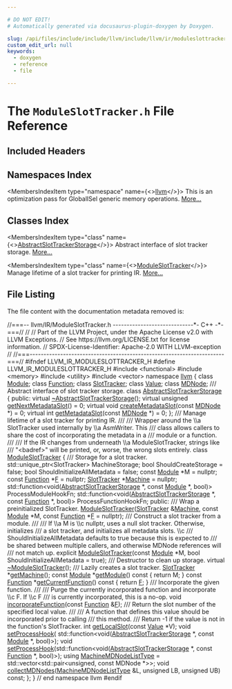```yaml
---

# DO NOT EDIT!
# Automatically generated via docusaurus-plugin-doxygen by Doxygen.

slug: /api/files/include/include/llvm/include/llvm/ir/moduleslottracker-h
custom_edit_url: null
keywords:
  - doxygen
  - reference
  - file

---
```





# The `ModuleSlotTracker.h` File Reference

<DoxygenPage pluginConfig={pluginConfig}>



## Included Headers

<IncludesList>
<IncludesListItem
  filePath="functional"
  permalink=""
  isLocal="false" />
<IncludesListItem
  filePath="memory"
  permalink=""
  isLocal="false" />
<IncludesListItem
  filePath="utility"
  permalink=""
  isLocal="false" />
<IncludesListItem
  filePath="vector"
  permalink=""
  isLocal="false" />
</IncludesList>

## Namespaces Index

<MembersIndex>

<MembersIndexItem
  type="namespace"
  name={<><a href="/docs/api/namespaces/llvm">llvm</a></>}>
This is an optimization pass for GlobalISel generic memory operations. <a href="/docs/api/namespaces/llvm/#details">More...</a>
</MembersIndexItem>

</MembersIndex>

## Classes Index

<MembersIndex>

<MembersIndexItem
  type="class"
  name={<><a href="/docs/api/classes/llvm/abstractslottrackerstorage">AbstractSlotTrackerStorage</a></>}>
Abstract interface of slot tracker storage. <a href="/docs/api/classes/llvm/abstractslottrackerstorage/#details">More...</a>
</MembersIndexItem>

<MembersIndexItem
  type="class"
  name={<><a href="/docs/api/classes/llvm/moduleslottracker">ModuleSlotTracker</a></>}>
Manage lifetime of a slot tracker for printing IR. <a href="/docs/api/classes/llvm/moduleslottracker/#details">More...</a>
</MembersIndexItem>

</MembersIndex>


## File Listing

The file content with the documentation metadata removed is:

<ProgramListing>

<Link id="l00001" /><CodeLine lineNumber="1"><span class="doxyHighlightComment">//===-- llvm/IR/ModuleSlotTracker.h -----------------------------&#42;- C++ -&#42;-===//</span></CodeLine>
<Link id="l00002" /><CodeLine lineNumber="2"><span class="doxyHighlightComment">//</span></CodeLine>
<Link id="l00003" /><CodeLine lineNumber="3"><span class="doxyHighlightComment">// Part of the LLVM Project, under the Apache License v2.0 with LLVM Exceptions.</span></CodeLine>
<Link id="l00004" /><CodeLine lineNumber="4"><span class="doxyHighlightComment">// See https://llvm.org/LICENSE.txt for license information.</span></CodeLine>
<Link id="l00005" /><CodeLine lineNumber="5"><span class="doxyHighlightComment">// SPDX-License-Identifier: Apache-2.0 WITH LLVM-exception</span></CodeLine>
<Link id="l00006" /><CodeLine lineNumber="6"><span class="doxyHighlightComment">//</span></CodeLine>
<Link id="l00007" /><CodeLine lineNumber="7"><span class="doxyHighlightComment">//===----------------------------------------------------------------------===//</span></CodeLine>
<Link id="l00008" /><CodeLine lineNumber="8"></CodeLine>
<Link id="l00009" /><CodeLine lineNumber="9"><span class="doxyHighlightPreprocessor">#ifndef LLVM&#95;IR&#95;MODULESLOTTRACKER&#95;H</span></CodeLine>
<Link id="l00010" /><CodeLine lineNumber="10"><span class="doxyHighlightPreprocessor">#define LLVM&#95;IR&#95;MODULESLOTTRACKER&#95;H</span></CodeLine>
<Link id="l00011" /><CodeLine lineNumber="11"></CodeLine>
<Link id="l00012" /><CodeLine lineNumber="12"><span class="doxyHighlightPreprocessor">#include &lt;functional&gt;</span></CodeLine>
<Link id="l00013" /><CodeLine lineNumber="13"><span class="doxyHighlightPreprocessor">#include &lt;memory&gt;</span></CodeLine>
<Link id="l00014" /><CodeLine lineNumber="14"><span class="doxyHighlightPreprocessor">#include &lt;utility&gt;</span></CodeLine>
<Link id="l00015" /><CodeLine lineNumber="15"><span class="doxyHighlightPreprocessor">#include &lt;vector&gt;</span></CodeLine>
<Link id="l00016" /><CodeLine lineNumber="16"></CodeLine>
<Link id="l00017" /><CodeLine lineNumber="17"><span class="doxyHighlightKeyword">namespace </span><span class="doxyHighlight"><a href="/docs/api/namespaces/llvm">llvm</a> &#123;</span></CodeLine>
<Link id="l00018" /><CodeLine lineNumber="18"></CodeLine>
<Link id="l00019" /><CodeLine lineNumber="19"><span class="doxyHighlightKeyword">class </span><span class="doxyHighlight"><a href="/docs/api/classes/llvm/module">Module</a>;</span></CodeLine>
<Link id="l00020" /><CodeLine lineNumber="20"><span class="doxyHighlightKeyword">class </span><span class="doxyHighlight"><a href="/docs/api/classes/llvm/function">Function</a>;</span></CodeLine>
<Link id="l00021" /><CodeLine lineNumber="21"><span class="doxyHighlightKeyword">class </span><span class="doxyHighlight"><a href="/docs/api/classes/llvm/slottracker">SlotTracker</a>;</span></CodeLine>
<Link id="l00022" /><CodeLine lineNumber="22"><span class="doxyHighlightKeyword">class </span><span class="doxyHighlight"><a href="/docs/api/classes/llvm/value">Value</a>;</span></CodeLine>
<Link id="l00023" /><CodeLine lineNumber="23"><span class="doxyHighlightKeyword">class </span><span class="doxyHighlight"><a href="/docs/api/classes/llvm/mdnode">MDNode</a>;</span></CodeLine>
<Link id="l00024" /><CodeLine lineNumber="24"></CodeLine>
<Link id="l00025" /><CodeLine lineNumber="25"><span class="doxyHighlightComment">/// Abstract interface of slot tracker storage.</span></CodeLine>
<Link id="l00026" /><CodeLine lineNumber="26" lineLink="/docs/api/classes/llvm/abstractslottrackerstorage"><span class="doxyHighlightKeyword">class </span><span class="doxyHighlight"><a href="/docs/api/classes/llvm/abstractslottrackerstorage">AbstractSlotTrackerStorage</a> &#123;</span></CodeLine>
<Link id="l00027" /><CodeLine lineNumber="27"><span class="doxyHighlightKeyword">public</span><span class="doxyHighlight">:</span></CodeLine>
<Link id="l00028" /><CodeLine lineNumber="28" lineLink="/docs/api/classes/llvm/abstractslottrackerstorage/#ad18ab01b4751be5b26c8ec0ebfa21999"><span class="doxyHighlight">  </span><span class="doxyHighlightKeyword">virtual</span><span class="doxyHighlight"> <a href="/docs/api/classes/llvm/abstractslottrackerstorage/#ad18ab01b4751be5b26c8ec0ebfa21999">~AbstractSlotTrackerStorage</a>();</span></CodeLine>
<Link id="l00029" /><CodeLine lineNumber="29"></CodeLine>
<Link id="l00030" /><CodeLine lineNumber="30" lineLink="/docs/api/classes/llvm/abstractslottrackerstorage/#aa2e4c7a50dc66295752e7842fa12b277"><span class="doxyHighlight">  </span><span class="doxyHighlightKeyword">virtual</span><span class="doxyHighlight"> </span><span class="doxyHighlightKeywordType">unsigned</span><span class="doxyHighlight"> <a href="/docs/api/classes/llvm/abstractslottrackerstorage/#aa2e4c7a50dc66295752e7842fa12b277">getNextMetadataSlot</a>() = 0;</span></CodeLine>
<Link id="l00031" /><CodeLine lineNumber="31"></CodeLine>
<Link id="l00032" /><CodeLine lineNumber="32" lineLink="/docs/api/classes/llvm/abstractslottrackerstorage/#ad335b903412d23fc3cee67af8092c98b"><span class="doxyHighlight">  </span><span class="doxyHighlightKeyword">virtual</span><span class="doxyHighlight"> </span><span class="doxyHighlightKeywordType">void</span><span class="doxyHighlight"> <a href="/docs/api/classes/llvm/abstractslottrackerstorage/#ad335b903412d23fc3cee67af8092c98b">createMetadataSlot</a>(</span><span class="doxyHighlightKeyword">const</span><span class="doxyHighlight"> <a href="/docs/api/classes/llvm/mdnode">MDNode</a> &#42;) = 0;</span></CodeLine>
<Link id="l00033" /><CodeLine lineNumber="33" lineLink="/docs/api/classes/llvm/abstractslottrackerstorage/#acc4e120d18275e1f57c3554463ac067f"><span class="doxyHighlight">  </span><span class="doxyHighlightKeyword">virtual</span><span class="doxyHighlight"> </span><span class="doxyHighlightKeywordType">int</span><span class="doxyHighlight"> <a href="/docs/api/classes/llvm/abstractslottrackerstorage/#acc4e120d18275e1f57c3554463ac067f">getMetadataSlot</a>(</span><span class="doxyHighlightKeyword">const</span><span class="doxyHighlight"> <a href="/docs/api/classes/llvm/mdnode">MDNode</a> &#42;) = 0;</span></CodeLine>
<Link id="l00034" /><CodeLine lineNumber="34"><span class="doxyHighlight">&#125;;</span></CodeLine>
<Link id="l00035" /><CodeLine lineNumber="35"></CodeLine>
<Link id="l00036" /><CodeLine lineNumber="36"><span class="doxyHighlightComment">/// Manage lifetime of a slot tracker for printing IR.</span></CodeLine>
<Link id="l00037" /><CodeLine lineNumber="37"><span class="doxyHighlightComment">///</span></CodeLine>
<Link id="l00038" /><CodeLine lineNumber="38"><span class="doxyHighlightComment">/// Wrapper around the \\a SlotTracker used internally by \\a AsmWriter.  This</span></CodeLine>
<Link id="l00039" /><CodeLine lineNumber="39"><span class="doxyHighlightComment">/// class allows callers to share the cost of incorporating the metadata in a</span></CodeLine>
<Link id="l00040" /><CodeLine lineNumber="40"><span class="doxyHighlightComment">/// module or a function.</span></CodeLine>
<Link id="l00041" /><CodeLine lineNumber="41"><span class="doxyHighlightComment">///</span></CodeLine>
<Link id="l00042" /><CodeLine lineNumber="42"><span class="doxyHighlightComment">/// If the IR changes from underneath \\a ModuleSlotTracker, strings like</span></CodeLine>
<Link id="l00043" /><CodeLine lineNumber="43"><span class="doxyHighlightComment">/// &quot;&lt;badref&gt;&quot; will be printed, or, worse, the wrong slots entirely.</span></CodeLine>
<Link id="l00044" /><CodeLine lineNumber="44" lineLink="/docs/api/classes/llvm/moduleslottracker"><span class="doxyHighlightKeyword">class </span><span class="doxyHighlight"><a href="/docs/api/classes/llvm/moduleslottracker/#a2151720842982c4facf057f92f5ec500">ModuleSlotTracker</a> &#123;</span></CodeLine>
<Link id="l00045" /><CodeLine lineNumber="45"><span class="doxyHighlightComment">  /// Storage for a slot tracker.</span></CodeLine>
<Link id="l00046" /><CodeLine lineNumber="46"><span class="doxyHighlight">  std::unique&#95;ptr&lt;SlotTracker&gt; MachineStorage;</span></CodeLine>
<Link id="l00047" /><CodeLine lineNumber="47"><span class="doxyHighlight">  </span><span class="doxyHighlightKeywordType">bool</span><span class="doxyHighlight"> ShouldCreateStorage = </span><span class="doxyHighlightKeyword">false</span><span class="doxyHighlight">;</span></CodeLine>
<Link id="l00048" /><CodeLine lineNumber="48"><span class="doxyHighlight">  </span><span class="doxyHighlightKeywordType">bool</span><span class="doxyHighlight"> ShouldInitializeAllMetadata = </span><span class="doxyHighlightKeyword">false</span><span class="doxyHighlight">;</span></CodeLine>
<Link id="l00049" /><CodeLine lineNumber="49"></CodeLine>
<Link id="l00050" /><CodeLine lineNumber="50"><span class="doxyHighlight">  </span><span class="doxyHighlightKeyword">const</span><span class="doxyHighlight"> <a href="/docs/api/classes/llvm/module">Module</a> &#42;M = </span><span class="doxyHighlightKeyword">nullptr</span><span class="doxyHighlight">;</span></CodeLine>
<Link id="l00051" /><CodeLine lineNumber="51"><span class="doxyHighlight">  </span><span class="doxyHighlightKeyword">const</span><span class="doxyHighlight"> <a href="/docs/api/classes/llvm/function">Function</a> &#42;<a href="/docs/api/files/lib/lib/support/md5-cpp/#a96d73bbd7af15cb1fc38c3f4a3bd82e9">F</a> = </span><span class="doxyHighlightKeyword">nullptr</span><span class="doxyHighlight">;</span></CodeLine>
<Link id="l00052" /><CodeLine lineNumber="52"><span class="doxyHighlight">  <a href="/docs/api/classes/llvm/slottracker">SlotTracker</a> &#42;<a href="/docs/api/files/lib/lib/passes/passbuilderbindings-cpp/#a2e16e55de32fe349f3e8242166918205">Machine</a> = </span><span class="doxyHighlightKeyword">nullptr</span><span class="doxyHighlight">;</span></CodeLine>
<Link id="l00053" /><CodeLine lineNumber="53"></CodeLine>
<Link id="l00054" /><CodeLine lineNumber="54"><span class="doxyHighlight">  std::function&lt;void(<a href="/docs/api/classes/llvm/abstractslottrackerstorage">AbstractSlotTrackerStorage</a> &#42;, </span><span class="doxyHighlightKeyword">const</span><span class="doxyHighlight"> <a href="/docs/api/classes/llvm/module">Module</a> &#42;, </span><span class="doxyHighlightKeywordType">bool</span><span class="doxyHighlight">)&gt;</span></CodeLine>
<Link id="l00055" /><CodeLine lineNumber="55"><span class="doxyHighlight">      ProcessModuleHookFn;</span></CodeLine>
<Link id="l00056" /><CodeLine lineNumber="56"><span class="doxyHighlight">  std::function&lt;void(<a href="/docs/api/classes/llvm/abstractslottrackerstorage">AbstractSlotTrackerStorage</a> &#42;, </span><span class="doxyHighlightKeyword">const</span><span class="doxyHighlight"> <a href="/docs/api/classes/llvm/function">Function</a> &#42;, </span><span class="doxyHighlightKeywordType">bool</span><span class="doxyHighlight">)&gt;</span></CodeLine>
<Link id="l00057" /><CodeLine lineNumber="57"><span class="doxyHighlight">      ProcessFunctionHookFn;</span></CodeLine>
<Link id="l00058" /><CodeLine lineNumber="58"></CodeLine>
<Link id="l00059" /><CodeLine lineNumber="59"><span class="doxyHighlightKeyword">public</span><span class="doxyHighlight">:</span></CodeLine>
<Link id="l00060" /><CodeLine lineNumber="60"><span class="doxyHighlightComment">  /// Wrap a preinitialized SlotTracker.</span></CodeLine>
<Link id="l00061" /><CodeLine lineNumber="61"><span class="doxyHighlight">  <a href="/docs/api/classes/llvm/moduleslottracker/#a2151720842982c4facf057f92f5ec500">ModuleSlotTracker</a>(<a href="/docs/api/classes/llvm/slottracker">SlotTracker</a> &amp;<a href="/docs/api/files/lib/lib/passes/passbuilderbindings-cpp/#a2e16e55de32fe349f3e8242166918205">Machine</a>, </span><span class="doxyHighlightKeyword">const</span><span class="doxyHighlight"> <a href="/docs/api/classes/llvm/module">Module</a> &#42;M,</span></CodeLine>
<Link id="l00062" /><CodeLine lineNumber="62"><span class="doxyHighlight">                    </span><span class="doxyHighlightKeyword">const</span><span class="doxyHighlight"> <a href="/docs/api/classes/llvm/function">Function</a> &#42;<a href="/docs/api/files/lib/lib/support/md5-cpp/#a96d73bbd7af15cb1fc38c3f4a3bd82e9">F</a> = </span><span class="doxyHighlightKeyword">nullptr</span><span class="doxyHighlight">);</span></CodeLine>
<Link id="l00063" /><CodeLine lineNumber="63"></CodeLine>
<Link id="l00064" /><CodeLine lineNumber="64"><span class="doxyHighlightComment">  /// Construct a slot tracker from a module.</span></CodeLine>
<Link id="l00065" /><CodeLine lineNumber="65"><span class="doxyHighlightComment">  ///</span></CodeLine>
<Link id="l00066" /><CodeLine lineNumber="66"><span class="doxyHighlightComment">  /// If \\a M is \\c nullptr, uses a null slot tracker.  Otherwise, initializes</span></CodeLine>
<Link id="l00067" /><CodeLine lineNumber="67"><span class="doxyHighlightComment">  /// a slot tracker, and initializes all metadata slots.  \\c</span></CodeLine>
<Link id="l00068" /><CodeLine lineNumber="68"><span class="doxyHighlightComment">  /// ShouldInitializeAllMetadata defaults to true because this is expected to</span></CodeLine>
<Link id="l00069" /><CodeLine lineNumber="69"><span class="doxyHighlightComment">  /// be shared between multiple callers, and otherwise MDNode references will</span></CodeLine>
<Link id="l00070" /><CodeLine lineNumber="70"><span class="doxyHighlightComment">  /// not match up.</span></CodeLine>
<Link id="l00071" /><CodeLine lineNumber="71"><span class="doxyHighlight">  </span><span class="doxyHighlightKeyword">explicit</span><span class="doxyHighlight"> <a href="/docs/api/classes/llvm/moduleslottracker/#a2151720842982c4facf057f92f5ec500">ModuleSlotTracker</a>(</span><span class="doxyHighlightKeyword">const</span><span class="doxyHighlight"> <a href="/docs/api/classes/llvm/module">Module</a> &#42;M,</span></CodeLine>
<Link id="l00072" /><CodeLine lineNumber="72"><span class="doxyHighlight">                             </span><span class="doxyHighlightKeywordType">bool</span><span class="doxyHighlight"> ShouldInitializeAllMetadata = </span><span class="doxyHighlightKeyword">true</span><span class="doxyHighlight">);</span></CodeLine>
<Link id="l00073" /><CodeLine lineNumber="73"></CodeLine>
<Link id="l00074" /><CodeLine lineNumber="74"><span class="doxyHighlightComment">  /// Destructor to clean up storage.</span></CodeLine>
<Link id="l00075" /><CodeLine lineNumber="75" lineLink="/docs/api/classes/llvm/moduleslottracker/#a4cc0ed33b85b9be27c95187d1473be9c"><span class="doxyHighlight">  </span><span class="doxyHighlightKeyword">virtual</span><span class="doxyHighlight"> <a href="/docs/api/classes/llvm/moduleslottracker/#a4cc0ed33b85b9be27c95187d1473be9c">~ModuleSlotTracker</a>();</span></CodeLine>
<Link id="l00076" /><CodeLine lineNumber="76"></CodeLine>
<Link id="l00077" /><CodeLine lineNumber="77"><span class="doxyHighlightComment">  /// Lazily creates a slot tracker.</span></CodeLine>
<Link id="l00078" /><CodeLine lineNumber="78"><span class="doxyHighlight">  <a href="/docs/api/classes/llvm/slottracker">SlotTracker</a> &#42;<a href="/docs/api/classes/llvm/moduleslottracker/#a802b848d702c132a97b3da454c1e68c1">getMachine</a>();</span></CodeLine>
<Link id="l00079" /><CodeLine lineNumber="79"></CodeLine>
<Link id="l00080" /><CodeLine lineNumber="80" lineLink="/docs/api/classes/llvm/moduleslottracker/#a12bf76af836ffe2d2e00435a3f0861e9"><span class="doxyHighlight">  </span><span class="doxyHighlightKeyword">const</span><span class="doxyHighlight"> <a href="/docs/api/classes/llvm/module">Module</a> &#42;<a href="/docs/api/classes/llvm/moduleslottracker/#a12bf76af836ffe2d2e00435a3f0861e9">getModule</a>()</span><span class="doxyHighlightKeyword"> const </span><span class="doxyHighlight">&#123; </span><span class="doxyHighlightKeywordFlow">return</span><span class="doxyHighlight"> M; &#125;</span></CodeLine>
<Link id="l00081" /><CodeLine lineNumber="81" lineLink="/docs/api/classes/llvm/moduleslottracker/#a8d3ee14bd6234e0fa0b97c19df3882ce"><span class="doxyHighlight">  </span><span class="doxyHighlightKeyword">const</span><span class="doxyHighlight"> <a href="/docs/api/classes/llvm/function">Function</a> &#42;<a href="/docs/api/classes/llvm/moduleslottracker/#a8d3ee14bd6234e0fa0b97c19df3882ce">getCurrentFunction</a>()</span><span class="doxyHighlightKeyword"> const </span><span class="doxyHighlight">&#123; </span><span class="doxyHighlightKeywordFlow">return</span><span class="doxyHighlight"> <a href="/docs/api/files/lib/lib/support/md5-cpp/#a96d73bbd7af15cb1fc38c3f4a3bd82e9">F</a>; &#125;</span></CodeLine>
<Link id="l00082" /><CodeLine lineNumber="82"></CodeLine>
<Link id="l00083" /><CodeLine lineNumber="83"><span class="doxyHighlightComment">  /// Incorporate the given function.</span></CodeLine>
<Link id="l00084" /><CodeLine lineNumber="84"><span class="doxyHighlightComment">  ///</span></CodeLine>
<Link id="l00085" /><CodeLine lineNumber="85"><span class="doxyHighlightComment">  /// Purge the currently incorporated function and incorporate \\c F.  If \\c F</span></CodeLine>
<Link id="l00086" /><CodeLine lineNumber="86"><span class="doxyHighlightComment">  /// is currently incorporated, this is a no-op.</span></CodeLine>
<Link id="l00087" /><CodeLine lineNumber="87"><span class="doxyHighlight">  </span><span class="doxyHighlightKeywordType">void</span><span class="doxyHighlight"> <a href="/docs/api/classes/llvm/moduleslottracker/#ace93d877ff9298d25a15e2a32f765653">incorporateFunction</a>(</span><span class="doxyHighlightKeyword">const</span><span class="doxyHighlight"> <a href="/docs/api/classes/llvm/function">Function</a> &amp;<a href="/docs/api/files/lib/lib/support/md5-cpp/#a96d73bbd7af15cb1fc38c3f4a3bd82e9">F</a>);</span></CodeLine>
<Link id="l00088" /><CodeLine lineNumber="88"></CodeLine>
<Link id="l00089" /><CodeLine lineNumber="89"><span class="doxyHighlightComment">  /// Return the slot number of the specified local value.</span></CodeLine>
<Link id="l00090" /><CodeLine lineNumber="90"><span class="doxyHighlightComment">  ///</span></CodeLine>
<Link id="l00091" /><CodeLine lineNumber="91"><span class="doxyHighlightComment">  /// A function that defines this value should be incorporated prior to calling</span></CodeLine>
<Link id="l00092" /><CodeLine lineNumber="92"><span class="doxyHighlightComment">  /// this method.</span></CodeLine>
<Link id="l00093" /><CodeLine lineNumber="93"><span class="doxyHighlightComment">  /// Return -1 if the value is not in the function&#39;s SlotTracker.</span></CodeLine>
<Link id="l00094" /><CodeLine lineNumber="94"><span class="doxyHighlight">  </span><span class="doxyHighlightKeywordType">int</span><span class="doxyHighlight"> <a href="/docs/api/classes/llvm/moduleslottracker/#a6d82623735b3bd2208170d379913f2e1">getLocalSlot</a>(</span><span class="doxyHighlightKeyword">const</span><span class="doxyHighlight"> <a href="/docs/api/classes/llvm/value">Value</a> &#42;V);</span></CodeLine>
<Link id="l00095" /><CodeLine lineNumber="95"></CodeLine>
<Link id="l00096" /><CodeLine lineNumber="96"><span class="doxyHighlight">  </span><span class="doxyHighlightKeywordType">void</span><span class="doxyHighlight"> <a href="/docs/api/classes/llvm/moduleslottracker/#aa61b8a507ee7183bce9f0656efd5d492">setProcessHook</a>(</span></CodeLine>
<Link id="l00097" /><CodeLine lineNumber="97"><span class="doxyHighlight">      std::function&lt;</span><span class="doxyHighlightKeywordType">void</span><span class="doxyHighlight">(<a href="/docs/api/classes/llvm/abstractslottrackerstorage">AbstractSlotTrackerStorage</a> &#42;, </span><span class="doxyHighlightKeyword">const</span><span class="doxyHighlight"> <a href="/docs/api/classes/llvm/module">Module</a> &#42;, </span><span class="doxyHighlightKeywordType">bool</span><span class="doxyHighlight">)&gt;);</span></CodeLine>
<Link id="l00098" /><CodeLine lineNumber="98"><span class="doxyHighlight">  </span><span class="doxyHighlightKeywordType">void</span><span class="doxyHighlight"> <a href="/docs/api/classes/llvm/moduleslottracker/#aa61b8a507ee7183bce9f0656efd5d492">setProcessHook</a>(std::function&lt;</span><span class="doxyHighlightKeywordType">void</span><span class="doxyHighlight">(<a href="/docs/api/classes/llvm/abstractslottrackerstorage">AbstractSlotTrackerStorage</a> &#42;,</span></CodeLine>
<Link id="l00099" /><CodeLine lineNumber="99"><span class="doxyHighlight">                                         </span><span class="doxyHighlightKeyword">const</span><span class="doxyHighlight"> <a href="/docs/api/classes/llvm/function">Function</a> &#42;, </span><span class="doxyHighlightKeywordType">bool</span><span class="doxyHighlight">)&gt;);</span></CodeLine>
<Link id="l00100" /><CodeLine lineNumber="100"></CodeLine>
<Link id="l00101" /><CodeLine lineNumber="101" lineLink="/docs/api/classes/llvm/moduleslottracker/#a6aef0029425988cbe468cf78bf898bdb"><span class="doxyHighlight">  </span><span class="doxyHighlightKeyword">using </span><span class="doxyHighlight"><a href="/docs/api/classes/llvm/moduleslottracker/#a6aef0029425988cbe468cf78bf898bdb">MachineMDNodeListType</a> =</span></CodeLine>
<Link id="l00102" /><CodeLine lineNumber="102"><span class="doxyHighlight">      std::vector&lt;std::pair&lt;unsigned, const MDNode &#42;&gt;&gt;;</span></CodeLine>
<Link id="l00103" /><CodeLine lineNumber="103"></CodeLine>
<Link id="l00104" /><CodeLine lineNumber="104"><span class="doxyHighlight">  </span><span class="doxyHighlightKeywordType">void</span><span class="doxyHighlight"> <a href="/docs/api/classes/llvm/moduleslottracker/#a7ee16368586349a8a3d889fd848a0a39">collectMDNodes</a>(<a href="/docs/api/classes/llvm/moduleslottracker/#a6aef0029425988cbe468cf78bf898bdb">MachineMDNodeListType</a> &amp;L, </span><span class="doxyHighlightKeywordType">unsigned</span><span class="doxyHighlight"> LB, </span><span class="doxyHighlightKeywordType">unsigned</span><span class="doxyHighlight"> UB) </span><span class="doxyHighlightKeyword">const</span><span class="doxyHighlight">;</span></CodeLine>
<Link id="l00105" /><CodeLine lineNumber="105"><span class="doxyHighlight">&#125;;</span></CodeLine>
<Link id="l00106" /><CodeLine lineNumber="106"></CodeLine>
<Link id="l00107" /><CodeLine lineNumber="107"><span class="doxyHighlight">&#125; </span><span class="doxyHighlightComment">// end namespace llvm</span></CodeLine>
<Link id="l00108" /><CodeLine lineNumber="108"></CodeLine>
<Link id="l00109" /><CodeLine lineNumber="109"><span class="doxyHighlightPreprocessor">#endif</span></CodeLine>

</ProgramListing>


</DoxygenPage>
